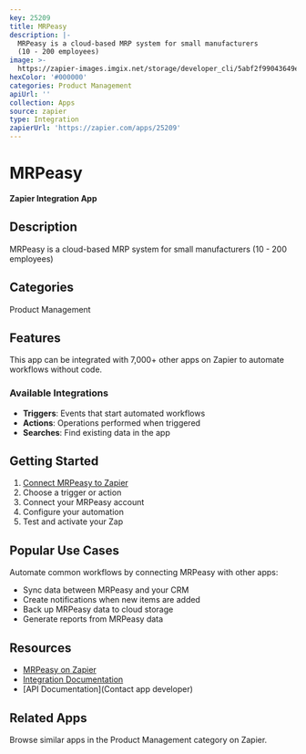 ```yaml
---
key: 25209
title: MRPeasy
description: |-
  MRPeasy is a cloud-based MRP system for small manufacturers
  (10 - 200 employees)
image: >-
  https://zapier-images.imgix.net/storage/developer_cli/5abf2f99043649ebd0e1f349554332ff.png?auto=format%2Ccompress&ixlib=python-3.0.0&q=50
hexColor: '#000000'
categories: Product Management
apiUrl: ''
collection: Apps
source: zapier
type: Integration
zapierUrl: 'https://zapier.com/apps/25209'
---
```

# MRPeasy

**Zapier Integration App**

## Description

MRPeasy is a cloud-based MRP system for small manufacturers
(10 - 200 employees)

## Categories

Product Management

## Features

This app can be integrated with 7,000+ other apps on Zapier to automate workflows without code.

### Available Integrations

- **Triggers**: Events that start automated workflows
- **Actions**: Operations performed when triggered
- **Searches**: Find existing data in the app

## Getting Started

1. [Connect MRPeasy to Zapier](https://zapier.com/apps/25209)
2. Choose a trigger or action
3. Connect your MRPeasy account
4. Configure your automation
5. Test and activate your Zap

## Popular Use Cases

Automate common workflows by connecting MRPeasy with other apps:

- Sync data between MRPeasy and your CRM
- Create notifications when new items are added
- Back up MRPeasy data to cloud storage
- Generate reports from MRPeasy data

## Resources

- [MRPeasy on Zapier](https://zapier.com/apps/25209)
- [Integration Documentation](https://zapier.com/apps/25209/integrations)
- [API Documentation](Contact app developer)

## Related Apps

Browse similar apps in the Product Management category on Zapier.
